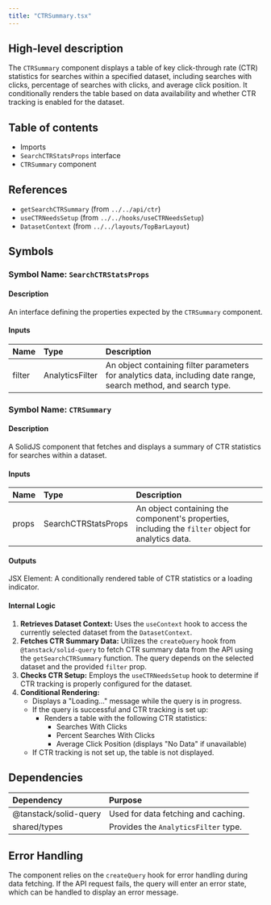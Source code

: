 ```yaml
---
title: "CTRSummary.tsx"
---
```


## High-level description
The `CTRSummary` component displays a table of key click-through rate (CTR) statistics for searches within a specified dataset, including searches with clicks, percentage of searches with clicks, and average click position. It conditionally renders the table based on data availability and whether CTR tracking is enabled for the dataset.

## Table of contents
- Imports
- `SearchCTRStatsProps` interface
- `CTRSummary` component

## References
- `getSearchCTRSummary` (from `../../api/ctr`)
- `useCTRNeedsSetup` (from `../../hooks/useCTRNeedsSetup`)
- `DatasetContext` (from `../../layouts/TopBarLayout`)

## Symbols

### Symbol Name: `SearchCTRStatsProps`
#### Description
An interface defining the properties expected by the `CTRSummary` component.

#### Inputs
| Name | Type | Description |
|:-----|:-----|:------------|
| filter | AnalyticsFilter | An object containing filter parameters for analytics data, including date range, search method, and search type. |

### Symbol Name: `CTRSummary`
#### Description
A SolidJS component that fetches and displays a summary of CTR statistics for searches within a dataset.

#### Inputs
| Name | Type | Description |
|:-----|:-----|:------------|
| props | SearchCTRStatsProps | An object containing the component's properties, including the `filter` object for analytics data. |

#### Outputs
JSX Element: A conditionally rendered table of CTR statistics or a loading indicator.

#### Internal Logic
1. **Retrieves Dataset Context:** Uses the `useContext` hook to access the currently selected dataset from the `DatasetContext`.
2. **Fetches CTR Summary Data:** Utilizes the `createQuery` hook from `@tanstack/solid-query` to fetch CTR summary data from the API using the `getSearchCTRSummary` function. The query depends on the selected dataset and the provided `filter` prop.
3. **Checks CTR Setup:** Employs the `useCTRNeedsSetup` hook to determine if CTR tracking is properly configured for the dataset.
4. **Conditional Rendering:**
   - Displays a "Loading..." message while the query is in progress.
   - If the query is successful and CTR tracking is set up:
     - Renders a table with the following CTR statistics:
       - Searches With Clicks
       - Percent Searches With Clicks
       - Average Click Position (displays "No Data" if unavailable)
   - If CTR tracking is not set up, the table is not displayed.

## Dependencies
| Dependency | Purpose |
|:-----------|:--------|
| @tanstack/solid-query | Used for data fetching and caching. |
| shared/types | Provides the `AnalyticsFilter` type. |

## Error Handling
The component relies on the `createQuery` hook for error handling during data fetching. If the API request fails, the query will enter an error state, which can be handled to display an error message.
